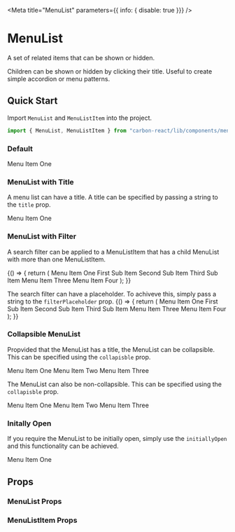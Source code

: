 
<Meta title="MenuList" parameters={{ info: { disable: true }}} />

# MenuList
A set of related items that can be shown or hidden.

Children can be shown or hidden by clicking their title. Useful to create simple accordion or menu patterns.

## Quick Start
Import `MenuList` and `MenuListItem` into the project.

```jsx
import { MenuList, MenuListItem } from "carbon-react/lib/components/menu-list";
```

### Default
<Preview>
  <Story name="default" parameters={{ chromatic: { disable: true }}}>
    <MenuList>
      <MenuListItem>
        Menu Item One
      </MenuListItem>
    </MenuList>
  </Story>
</Preview>

### MenuList with Title
A menu list can have a title. A title can be specified by passing a string to the `title` prop.

<Preview>
  <Story name="with Title">
    <MenuList title='Title'>
      <MenuListItem>
        Menu Item One
      </MenuListItem>
    </MenuList>
  </Story>
</Preview>

### MenuList with Filter
A search filter can be applied to a MenuListItem that has a child MenuList with more than one MenuListItem.

<Preview>
  <Story name="with Filter">
    {() => {
      return (
        <MenuList>
          <MenuListItem>
            Menu Item One
          </MenuListItem>
          <MenuListItem>
            <MenuList
              title='Menu Item Two'
              filter
              initiallyOpen
            >
              <MenuListItem name='First Sub Item'>
                First Sub Item
              </MenuListItem>
              <MenuListItem name='Second Sub Item'>
                Second Sub Item
              </MenuListItem>
              <MenuListItem name='Third Sub Item'>
                Third Sub Item
              </MenuListItem>
            </MenuList>
          </MenuListItem>
          <MenuListItem>
            Menu Item Three
          </MenuListItem>
          <MenuListItem>
            Menu Item Four
          </MenuListItem>
        </MenuList>
      );
    }}
  </Story>
</Preview>

The search filter can have a placeholder. To achiveve this, simply pass a string to the `filterPlaceholder` prop.
<Preview>
  <Story name="with Filter and Placeholder">
    {() => {
      return (
        <MenuList>
          <MenuListItem>
            Menu Item One
          </MenuListItem>
          <MenuListItem>
            <MenuList
              title='Menu Item Two'
              filter
              filterPlaceholder='This is the filter palceholder...'
              initiallyOpen
            >
              <MenuListItem name='First Sub Item'>
                First Sub Item
              </MenuListItem>
              <MenuListItem name='Second Sub Item'>
                Second Sub Item
              </MenuListItem>
              <MenuListItem name='Third Sub Item'>
                Third Sub Item
              </MenuListItem>
            </MenuList>
          </MenuListItem>
          <MenuListItem>
            Menu Item Three
          </MenuListItem>
          <MenuListItem>
            Menu Item Four
          </MenuListItem>
        </MenuList>
      );
    }}
  </Story>
</Preview>

### Collapsible MenuList
Propvided that the MenuList has a title, the MenuList can be collapsible. This can be specified using the `collapisble` prop.

<Preview>
  <Story name="with Collapsible" parameters={{ chromatic: { disable: true }}}>
    <MenuList title='Title' collapsible>
      <MenuListItem>
        Menu Item One
      </MenuListItem>
      <MenuListItem>
        Menu Item Two
      </MenuListItem>
      <MenuListItem>
        Menu Item Three
      </MenuListItem>
    </MenuList>
  </Story>
</Preview>

The MenuList can also be non-collapsible. This can be specified using the `collapisble` prop.

<Preview>
  <Story name="with Collapsible Off" parameters={{ chromatic: { disable: true }}}>
    <MenuList title='Title' collapsible={false}>
      <MenuListItem>
        Menu Item One
      </MenuListItem>
      <MenuListItem>
        Menu Item Two
      </MenuListItem>
      <MenuListItem>
        Menu Item Three
      </MenuListItem>
    </MenuList>
  </Story>
</Preview>

### Initally Open
If you require the MenuList to be initially open, simply use the `initiallyOpen` and this functionality can be achieved.

<Preview>
  <Story name="with Initially Open">
    <MenuList title='Title' initiallyOpen>
      <MenuListItem>
        Menu Item One
      </MenuListItem>
    </MenuList>
  </Story>
</Preview>


## Props

### MenuList Props
<Props of={MenuList} />

### MenuListItem Props
<Props of={MenuListItem} />